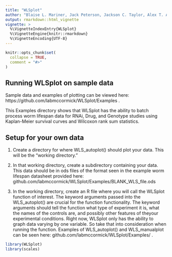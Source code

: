 ```yaml
---
title: "WLSplot"
author: "Blaise L. Mariner, Jack Peterson, Jackson C. Taylor, Alex T. Achusim, Mark A. McCormick"
output: rmarkdown::html_vignette
vignette: >
  %\VignetteIndexEntry{WLSplot}
  %\VignetteEngine{knitr::rmarkdown}
  %\VignetteEncoding{UTF-8}
---
```


```r
knitr::opts_chunk$set(
  collapse = TRUE,
  comment = "#>"
)
```

## Running WLSplot on sample data

Sample data and examples of plotting can be viewed here: https://github.com/labmccormick/WLSplot/Examples .

This Examples directory shows that WLSplot has the ability to batch process worm lifespan data for RNAi, Drug, and Genotype studies using Kaplan-Meier survival curves and Wilcoxon rank sum statistics.

## Setup for your own data

1. Create a directory for where WLS_autoplot() should plot your data. This will be the "working directory."

2. In that working directory, create a subdirectory containing your data. This data should be in ods files of the format seen in the example worm lifespan datasheet provided here:  github.com/labmccormick/WLSplot/Examples/BLANK_WLS_file.ods 

3. In the working directory, create an R file where you will call the WLSplot function of interest. The keyword arguments passed into the WLS_autoplot() are crucial for the function functionality. The keyword arguments should tell the function what type of experiment it is, what the names of the controls are, and possibly other features of theyour experimental conditions. Right now, WLSplot only has the ability to graph data varying by one variable. So take that into consideration when running the function. Examples of WLS_autoplot() and WLS_manualplot can be seen here: github.com/labmccormick/WLSplot/Examples/ .

```r
library(WLSplot)
library(scales)
```
